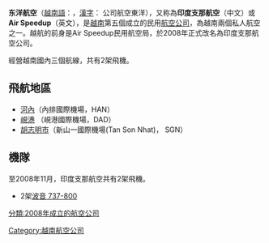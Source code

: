 {{Infobox_Airline |
airline         = 東洋航空 <br> {{lang|vi|Công ty Hàng không Đông Dương}}|
logo            = |
logo_size       =|
fleet_size      = 2|
destinations    = 3個國內航點|
IATA            = |
ICAO            = |
callsign        = INDOCHINA AIRLINES|
parent          = 印度支那航空|
founded         =  2008年 (越南民用航空局)|
headquarters    = {{VIE}} [[胡志明市|胡志明市]]|
key_people      = 何雄勇 ([[CEO|CEO]])|
hubs            = [[新山一國際機場|新山一國際機場]]（[[胡志明市|胡志明市]]）<br>[[內排國際機場|內排國際機場]]（[[河內|河內]]）|
focus_cities    = [[峴港國際機場|峴港國際機場]]（[[峴港|峴港]]）|
frequent_flyer  = |
lounge          =|
alliance        = 無|
website         = |
}}
'''东洋航空'''（[[越南語|越南語]]：{{lang|vi|Công ty Hàng không Đông Dương}}，[[漢字|漢字]]： 公司航空東洋），又称為'''印度支那航空'''（中文）或'''Air Speedup'''（英文），是[[越南|越南]]第五個成立的民用[[航空公司|航空公司]]，為越南兩個私人航空之一。越航的前身是Air Speedup民用航空局，於2008年正式改名為印度支那航空公司。

經營越南國內三個航線，共有2架飛機。

== 飛航地區 ==
*[[河內|河內]]（內排國際機場，HAN）
*[[峴港|峴港]] （峴港國際機場，DAD）
*[[胡志明市|胡志明市]]（新山一國際機場(Tan Son Nhat)， SGN）

== 機隊 ==
至2008年11月，印度支那航空共有2架飛機。
*2架[[波音737|波音 737-800]]

[[Category:越南航空公司|Category:越南航空公司]]
[[分類:2008年成立的航空公司|分類:2008年成立的航空公司]]